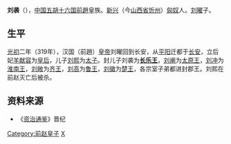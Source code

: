 '''刘袭'''（{{bd|？||？||catIdx=L}}），[[中国|中国]][[五胡十六国|五胡十六国]][[前趙|前趙]]皇族。[[新興郡_(建安)|新兴]]（今[[山西省|山西省]][[忻州|忻州]]）[[匈奴|匈奴]]人。[[刘曜|刘曜]]子。
== 生平 ==
[[光初|光初]]二年（319年），汉国（前趙）[[皇帝|皇帝]]刘曜回到长安，从[[平阳|平阳]]迁都于[[长安|长安]]，立后妃[[羊献容|羊献容]]为[[皇后|皇后]]，儿子[[刘熙|刘熙]]为[[太子|太子]]。封儿子刘袭为'''[[长乐王|长乐王]]'''，[[刘阐_(前赵)|刘阐]]为[[太原王|太原王]]，[[劉沖_(前趙)|刘冲]]为[[淮南王|淮南王]]，[[劉敞_(前趙)|刘敞]]为[[齐王|齐王]]，[[劉高_(前趙)|刘高]]为[[鲁王|鲁王]]，[[劉徽_(前趙)|刘徽]]为[[楚王|楚王]]，各宗室子弟都进封郡王。刘熙在前赵灭亡后被杀。

==资料来源==
*《[[资治通鉴|资治通鉴]]》晋纪

[[Category:前赵皇子|Category:前赵皇子]]
[[Category:劉姓|X]]
